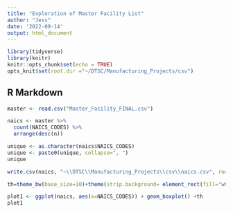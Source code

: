 ```yaml
---
title: "Exploration of Master Facility List"
author: "Jess"
date: '2022-09-14'
output: html_document
---
```


```r
library(tidyverse)
library(knitr)
knitr::opts_chunk$set(echo = TRUE)
opts_knit$set(root.dir ="~/DTSC/Manufacturing_Projects/csv")
```

## R Markdown
```r
master <- read.csv("Master_Facility_FINAL.csv")

naics <- master %>% 
  count(NAICS_CODES) %>% 
  arrange(desc(n))
```

```r
unique <- as.character(naics$NAICS_CODES)
unique <- paste0(unique, collapse=", ")
unique
```


```r
write.csv(naics, "~\\DTSC\\Manufacturing_Projects\\csv\\naics.csv", row.names=FALSE) 
```


```r
th=theme_bw(base_size=10)+theme(strip.background= element_rect(fill="white"))

plot1 <- ggplot(naics, aes(x=NAICS_CODES)) + geom_boxplot() +th
plot1
```

